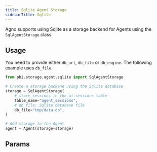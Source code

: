 ```yaml
---
title: Sqlite Agent Storage
sidebarTitle: Sqlite
---
```


Agno supports using Sqlite as a storage backend for Agents using the `SqlAgentStorage` class.

## Usage

You need to provide either `db_url`, `db_file` or `db_engine`. The following example uses `db_file`.

```python storage.py
from phi.storage.agent.sqlite import SqlAgentStorage

# Create a storage backend using the Sqlite database
storage = SqlAgentStorage(
    # store sessions in the ai.sessions table
    table_name="agent_sessions",
    # db_file: Sqlite database file
    db_file="tmp/data.db",
)

# Add storage to the Agent
agent = Agent(storage=storage)
```

## Params

<Snippet file="storage-sqlite-params.mdx" />
